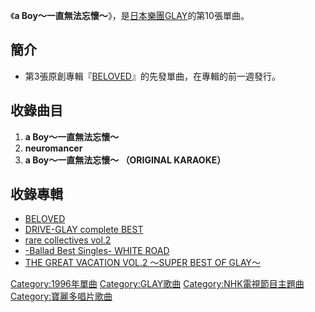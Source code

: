 {{lowercase}}
{{Infobox Single
| Name           = a Boy〜一直無法忘懷〜(a Boy〜ずっと忘れない〜)
| Artist         = [[GLAY|GLAY]]
| Album          = [[BELOVED|BELOVED]]
| A-side         = a Boy〜一直無法忘懷〜
| B-side         = neuromancer
| Released       = 1996年11月11日
| Format         = 
| Recorded       = 
| Genre          = [[J-POP|J-POP]]
| Length         = 
| Label          = [[Polydor|Polydor]]
| Writer         = 
| Producer       = [[佐久間正英|佐久間正英]]
| Certification  = 黃金（[[日本唱片協會|日本唱片協會]]）
| Chart position = 當週排行第2名（[[ORICON|ORICON]]）
| Last single    = [[BELOVED_(シングル)|BELOVED]]<br />（1996年）
| This single    = '''a Boy〜一直無法忘懷〜'''(a Boy〜ずっと忘れない〜)<br />（1996年）
| Next single    = [[口唇_(GLAYの曲)|口唇]]<br />（1997年）
}}
《'''a Boy〜一直無法忘懷〜'''》，是[[日本|日本]][[樂團|樂團]][[GLAY|GLAY]]的第10張單曲。

== 簡介 ==
*第3張原創專輯『[[BELOVED|BELOVED]]』的先發單曲，在專輯的前一週發行。

== 收錄曲目 ==
#'''a Boy〜一直無法忘懷〜'''
#'''neuromancer'''
#'''a Boy〜一直無法忘懷〜 （ORIGINAL KARAOKE）'''

== 收錄專輯 ==
*[[BELOVED|BELOVED]] 
*[[DRIVE-GLAY_complete_BEST|DRIVE-GLAY complete BEST]] 
*[[rare_collectives_vol.2|rare collectives vol.2]]
*[[-Ballad_Best_Singles-_WHITE_ROAD|-Ballad Best Singles- WHITE ROAD]]
*[[THE_GREAT_VACATION_VOL.2_〜SUPER_BEST_OF_GLAY〜|THE GREAT VACATION VOL.2 〜SUPER BEST OF GLAY〜]]

[[Category:1996年單曲|Category:1996年單曲]]
[[Category:GLAY歌曲|Category:GLAY歌曲]]
[[Category:NHK電視節目主題曲|Category:NHK電視節目主題曲]]
[[Category:寶麗多唱片歌曲|Category:寶麗多唱片歌曲]]